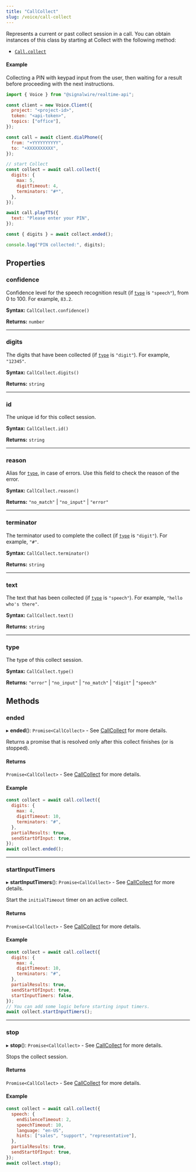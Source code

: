 ```yaml
---
title: "CallCollect"
slug: /voice/call-collect
---
```


Represents a current or past collect session in a call. You can obtain instances of this class by starting at Collect with the following method:

- [`Call.collect`](./voice-call.mdx#collect)

#### Example

Collecting a PIN with keypad input from the user, then waiting for a result before proceeding with the next instructions.

```js
import { Voice } from "@signalwire/realtime-api";

const client = new Voice.Client({
  project: "<project-id>",
  token: "<api-token>",
  topics: ["office"],
});

const call = await client.dialPhone({
  from: "+YYYYYYYYYY",
  to: "+XXXXXXXXXX",
});

// start Collect
const collect = await call.collect({
  digits: {
    max: 5,
    digitTimeout: 4,
    terminators: "#*",
  },
});

await call.playTTS({
  text: "Please enter your PIN",
});

const { digits } = await collect.ended();

console.log("PIN collected:", digits);
```

## Properties

### confidence

Confidence level for the speech recognition result (if [`type`](#type) is `"speech"`), from 0 to 100. For example, `83.2`.

**Syntax:** `CallCollect.confidence()`

**Returns:** `number`

---

### digits

The digits that have been collected (if [`type`](#type) is `"digit"`). For example, `"12345"`.

**Syntax:** `CallCollect.digits()`

**Returns:** `string`

---

### id

The unique id for this collect session.

**Syntax:** `CallCollect.id()`

**Returns:** `string`

---

### reason

Alias for [`type`](#type), in case of errors. Use this field to check the reason of the error.

**Syntax:** `CallCollect.reason()`

**Returns:** `"no_match"` | `"no_input"` | `"error"`

---

### terminator

The terminator used to complete the collect (if [`type`](#type) is `"digit"`). For example, `"#"`.

**Syntax:** `CallCollect.terminator()`

**Returns:** `string`

---

### text

The text that has been collected (if [`type`](#type) is `"speech"`). For example, `"hello who's there"`.

**Syntax:** `CallCollect.text()`

**Returns:** `string`

---

### type

The type of this collect session.

**Syntax:** `CallCollect.type()`

**Returns:** `"error"` | `"no_input"` | `"no_match"` | `"digit"` | `"speech"`


## Methods

### ended

▸ **ended**(): `Promise<CallCollect>` - See [CallCollect](./callcollect.mdx) for more details.

Returns a promise that is resolved only after this collect finishes (or is stopped).

#### Returns

`Promise<CallCollect>` - See [CallCollect](./callcollect.mdx) for more details.

#### Example

```js
const collect = await call.collect({
  digits: {
    max: 4,
    digitTimeout: 10,
    terminators: "#",
  },
  partialResults: true,
  sendStartOfInput: true,
});
await collect.ended();
```

---

### startInputTimers

▸ **startInputTimers**(): `Promise<CallCollect>` - See [CallCollect](./callcollect.mdx) for more details.

Start the `initialTimeout` timer on an active collect.

#### Returns

`Promise<CallCollect>` - See [CallCollect](./callcollect.mdx) for more details.

#### Example

```js
const collect = await call.collect({
  digits: {
    max: 4,
    digitTimeout: 10,
    terminators: "#",
  },
  partialResults: true,
  sendStartOfInput: true,
  startInputTimers: false,
});
// You can add some logic before starting input timers.
await collect.startInputTimers();
```

---

### stop

▸ **stop**(): `Promise<CallCollect>` - See [CallCollect](./callcollect.mdx) for more details.

Stops the collect session.

#### Returns

`Promise<CallCollect>` - See [CallCollect](./callcollect.mdx) for more details.

#### Example

```js
const collect = await call.collect({
  speech: {
    endSilenceTimeout: 2,
    speechTimeout: 10,
    language: "en-US",
    hints: ["sales", "support", "representative"],
  },
  partialResults: true,
  sendStartOfInput: true,
});
await collect.stop();
```
